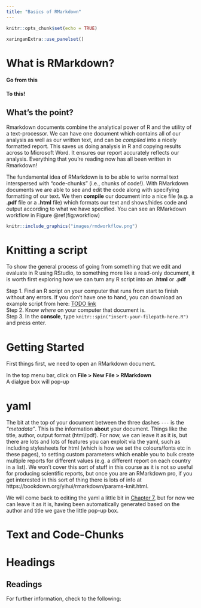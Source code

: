 ```yaml
---
title: "Basics of RMarkdown"
---
```


```r
knitr::opts_chunk$set(echo = TRUE)
```

```r
xaringanExtra::use_panelset()
```

# What is RMarkdown?

::: {.panelset}

::: {.panel}
#### Go from this
:::

::: {.panel}
#### To this!
:::

:::



## What's the point?

Rmarkdown documents combine the analytical power of R and the utility of a text-processor. 
We can have one document which contains all of our analysis as well as our written text, and can be _compiled_ into a nicely formatted report. This saves us doing analysis in R and copying results across to Microsoft Word. It ensures our report accurately reflects our analysis. Everything that you're reading now has all been written in Rmarkdown!

The fundamental idea of RMarkdown is to be able to write normal text interspersed with "code-chunks" (i.e., chunks of code!). With RMarkdown documents we are able to see and edit the code along with specifying formatting of our text. We then __compile__ our document into a nice file (e.g. a __.pdf__ file or a __.html__ file) which formats our text and shows/hides code and output according to what we have specified.  You can see an RMarkdown workflow in Figure \@ref(fig:workflow) 

```r
knitr::include_graphics("images/rmdworkflow.png")
```


# Knitting a script

To show the general process of going from something that we edit and evaluate in R using RStudio, to something more like a read-only document, it is worth first exploring how we can turn any R script into an __.html__ or __.pdf__ 

Step 1. Find an R script on your computer that runs from start to finish without any errors. If you don't have one to hand, you can download an example script from here: [TODO link]()  
Step 2. Know *where* on your computer that document is.  
Step 3. In the **console**, type `knitr::spin("insert-your-filepath-here.R")` and press enter.  




# Getting Started

First things first, we need to open an RMarkdown document.  

In the top menu bar, click on **File > New File > RMarkdown**  
A dialgue box will pop-up 


# yaml

The bit at the top of your document between the three dashes `---` is the *"metadata"*. This is the information **about** your document. Things like the title, author, output format (html/pdf). For now, we can leave it as it is, but there are lots and lots of features you can exploit via the yaml, such as including stylesheets for html (which is how we set the colours/fonts etc in these pages), to setting custom parameters which enable you to bulk create multiple reports for different values (e.g. a different report on each country in a list). We won't cover this sort of stuff in this course as it is not so useful for producing scientific reports, but once you are an RMarkdown pro, if you get interested in this sort of thing there is lots of info at https://bookdown.org/yihui/rmarkdown/params-knit.html.  

We will come back to editing the yaml a little bit in [Chapter 7](07-refs.html), but for now we can leave it as it is, having been automatically generated based on the author and title we gave the little pop-up box. 

# Text and Code-Chunks



# Headings




## Readings

For further information, check to the following:

